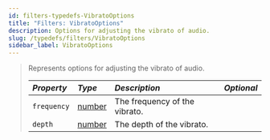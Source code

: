 ```yaml
---
id: filters-typedefs-VibratoOptions
title: "Filters: VibratoOptions"
description: Options for adjusting the vibrato of audio.
slug: /typedefs/filters/VibratoOptions
sidebar_label: VibratoOptions
---
```


> Represents options for adjusting the vibrato of audio.
>
> | <i className="fa-solid fa-hashtag"/> Property | <i className="fa-solid fa-font"/> Type                                                            | <i className="fa-solid fa-list"/> Description                  | <i className="fa-solid fa-flask"/> Optional |
> | :---------------------------------------------| :------------------------------------------------------------------------------------------------ | :--------------------------------------------------------------| :------------------------------------------:|
> | `frequency`                                   | [number](https://developer.mozilla.org/en-US/docs/Web/JavaScript/Reference/Global_Objects/Number) | The frequency of the vibrato.                                  | <i className="fa-solid fa-xmark"/>          |
> | `depth`                                       | [number](https://developer.mozilla.org/en-US/docs/Web/JavaScript/Reference/Global_Objects/Number) | The depth of the vibrato.                                      | <i className="fa-solid fa-xmark"/>          |